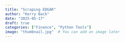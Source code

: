 ```yaml
---
title: "Scraping EDGAR"
author: "Kerry Back"
date: "2025-05-17"
draft: true
categories: ["Finance", "Python Tools"]
image: "thumbnail.jpg"  # You can add an image later
---
```



